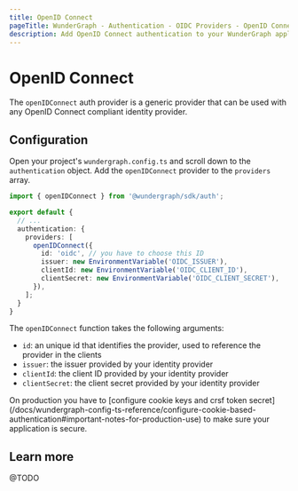 ```yaml
---
title: OpenID Connect
pageTitle: WunderGraph - Authentication - OIDC Providers - OpenID Connect
description: Add OpenID Connect authentication to your WunderGraph application.
---
```


# OpenID Connect

The `openIDConnect` auth provider is a generic provider that can be used with any OpenID Connect compliant identity provider.

## Configuration

Open your project's `wundergraph.config.ts` and scroll down to the `authentication` object.
Add the `openIDConnect` provider to the `providers` array.

```typescript
import { openIDConnect } from '@wundergraph/sdk/auth';

export default {
  // ...
  authentication: {
    providers: [
      openIDConnect({
        id: 'oidc', // you have to choose this ID
        issuer: new EnvironmentVariable('OIDC_ISSUER'),
        clientId: new EnvironmentVariable('OIDC_CLIENT_ID'),
        clientSecret: new EnvironmentVariable('OIDC_CLIENT_SECRET'),
      }),
    ];
  }
}
```

The `openIDConnect` function takes the following arguments:

- `id`: an unique id that identifies the provider, used to reference the provider in the clients
- `issuer`: the issuer provided by your identity provider
- `clientId`: the client ID provided by your identity provider
- `clientSecret`: the client secret provided by your identity provider


<Callout>
	On production you have to [configure cookie keys and crsf token
	secret](/docs/wundergraph-config-ts-reference/configure-cookie-based-authentication#important-notes-for-production-use)
	to make sure your application is secure.
</Callout>

## Learn more

@TODO
